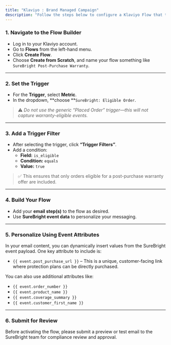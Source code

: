 ```yaml
---
title: "Klaviyo : Brand Managed Campaign"
description: "Follow the steps below to configure a Klaviyo Flow that targets customers eligible for warranty upsell emails using your own email templates and messaging"
---
```


### 1. Navigate to the Flow Builder

- Log in to your Klaviyo account.
- Go to **Flows** from the left-hand menu.
- Click **Create Flow**.
- Choose **Create from Scratch**, and name your flow something like `SureBright Post-Purchase Warranty`.

---

### 2. Set the Trigger

- For the **Trigger**, select **Metric**.
- In the dropdown, \*\*choose \*\*`SureBright: Eligible Order`.

> ⚠️ _Do not use the generic “Placed Order” trigger—this will not capture warranty-eligible events._

---

### 3. Add a Trigger Filter

- After selecting the trigger, click **“Trigger Filters”**.
- Add a condition:
  - **Field:** `is_eligible`
  - **Condition:** `equals`
  - **Value:** `true`

> ✅ This ensures that only orders eligible for a post-purchase warranty offer are included.

---

### 4. Build Your Flow

- Add your **email step(s)** to the flow as desired.
- Use **SureBright event data** to personalize your messaging.

---

### 5. Personalize Using Event Attributes

In your email content, you can dynamically insert values from the SureBright event payload. One key attribute to include is:

- `{{ event.post_purchase_url }}` – This is a unique, customer-facing link where protection plans can be directly purchased.

You can also use additional attributes like:

- `{{ event.order_number }}`
- `{{ event.product_name }}`
- `{{ event.coverage_summary }}`
- `{{ event.customer_first_name }}`

---

### 6. Submit for Review

Before activating the flow, please submit a preview or test email to the SureBright team for compliance review and approval.